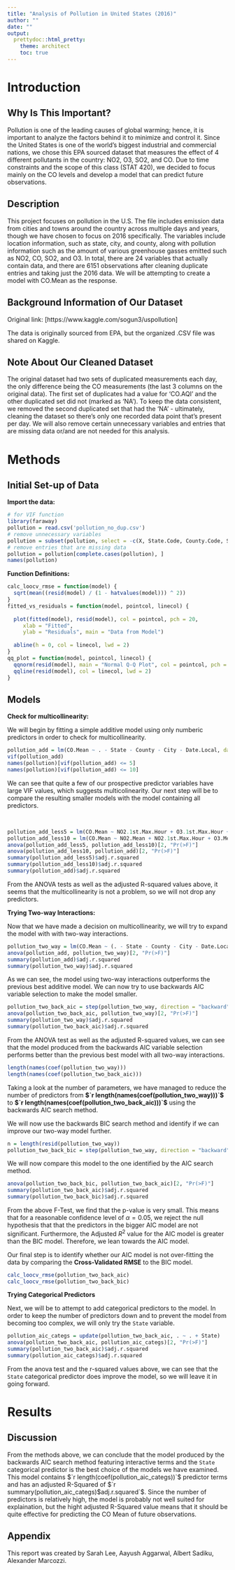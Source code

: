 ---
title: "Analysis of Pollution in United States (2016)"
author: ""
date: ""
output:
  prettydoc::html_pretty:
    theme: architect
    toc: true
---

# Introduction

## Why Is This Important?

Pollution is one of the leading causes of global warming; hence, it is important to analyze the factors behind it to minimize and control it. Since the United States is one of the world’s biggest industrial and commercial nations, we chose this EPA sourced dataset that measures the effect of 4 different pollutants in the country: NO2, O3, SO2, and CO. Due to time constraints and the scope of this class (STAT 420), we decided to focus mainly on the CO levels and develop a model that can predict future observations.


## Description

This project focuses on pollution in the U.S. The file includes emission data from cities and towns around the country across multiple days and years, though we have chosen to focus on 2016 specifically. The variables include location information, such as state, city, and county, along with pollution information such as the amount of various greenhouse gasses emitted such as NO2, CO, SO2, and O3. In total, there are 24 variables that actually contain data, and there are 6151 observations after cleaning duplicate entries and taking just the 2016 data. We will be attempting to create a model with CO.Mean as the response.


## Background Information of Our Dataset

Original link: [https://www.kaggle.com/sogun3/uspollution]

The data is originally sourced from EPA, but the organized .CSV file was shared on Kaggle.


## Note About Our Cleaned Dataset

The original dataset had two sets of duplicated measurements each day, the only difference being the CO measurements (the last 3 columns on the original data). The first set of duplicates had a value for ‘CO.AQI’ and the other duplicated set did not (marked as ‘NA’). To keep the data consistent, we removed the second duplicated set that had the 'NA' - ultimately, cleaning the dataset so there's only one recorded data point that's present per day. We will also remove certain unnecessary variables and entries that are missing data or/and are not needed for this analysis. 


# Methods

## Initial Set-up of Data

**Import the data:**
```{r, message = FALSE, warning = FALSE}
# for VIF function
library(faraway)  
pollution = read.csv('pollution_no_dup.csv')
# remove unnecessary variables
pollution = subset(pollution, select = -c(X, State.Code, County.Code, Site.Num, Address, NO2.Units, O3.Units, SO2.Units, CO.Units)) 
# remove entries that are missing data
pollution = pollution[complete.cases(pollution), ]
names(pollution)
```



**Function Definitions:**
```{r}
calc_loocv_rmse = function(model) {
  sqrt(mean((resid(model) / (1 - hatvalues(model))) ^ 2))
}
fitted_vs_residuals = function(model, pointcol, linecol) {
  
  plot(fitted(model), resid(model), col = pointcol, pch = 20,
     xlab = "Fitted", 
     ylab = "Residuals", main = "Data from Model")
  
  abline(h = 0, col = linecol, lwd = 2)
}
qq_plot = function(model, pointcol, linecol) {
  qqnorm(resid(model), main = "Normal Q-Q Plot", col = pointcol, pch = 20)
  qqline(resid(model), col = linecol, lwd = 2)
}
```


## Models

**Check for multicollinearity:**

We will begin by fitting a simple additive model using only numberic predictors in order to check for multicollinearity.

```{r}
pollution_add = lm(CO.Mean ~ . - State - County - City - Date.Local, data = pollution)
vif(pollution_add)
names(pollution)[vif(pollution_add) <= 5]
names(pollution)[vif(pollution_add) <= 10]
```


We can see that quite a few of our prospective predictor variables have large VIF values, which suggests multicolinearity. Our next step will be to compare the resulting smaller models with the model containing all predictors.

<br>

```{r}
pollution_add_less5 = lm(CO.Mean ~ NO2.1st.Max.Hour + O3.1st.Max.Hour + SO2.Mean + SO2.1st.Max.Hour + CO.1st.Max.Value, data = pollution)
pollution_add_less10 = lm(CO.Mean ~ NO2.Mean + NO2.1st.Max.Hour + O3.Mean + O3.1st.Max.Hour + SO2.Mean + SO2.1st.Max.Hour + CO.1st.Max.Value + CO.1st.Max.Value + CO.AQI, data = pollution)
anova(pollution_add_less5, pollution_add_less10)[2, "Pr(>F)"]
anova(pollution_add_less10, pollution_add)[2, "Pr(>F)"]
summary(pollution_add_less5)$adj.r.squared
summary(pollution_add_less10)$adj.r.squared
summary(pollution_add)$adj.r.squared
```

From the ANOVA tests as well as the adjusted R-squared values above, it seems that the multicollinearity is not a problem, so we will not drop any predictors.

**Trying Two-way Interactions:**

Now that we have made a decision on multicollinearity, we will try to expand the model with with two-way interactions.


```{r}
pollution_two_way = lm(CO.Mean ~ (. - State - County - City - Date.Local) ^ 2, data = pollution)
anova(pollution_add, pollution_two_way)[2, "Pr(>F)"]
summary(pollution_add)$adj.r.squared
summary(pollution_two_way)$adj.r.squared
```

As we can see, the model using two-way interactions outperforms the previous best additive model. We can now try to use backwards AIC variable selection to make the model smaller.


```{r}
pollution_two_back_aic = step(pollution_two_way, direction = "backward", trace = 0)
anova(pollution_two_back_aic, pollution_two_way)[2, "Pr(>F)"]
summary(pollution_two_way)$adj.r.squared
summary(pollution_two_back_aic)$adj.r.squared
```

From the ANOVA test as well as the adjusted R-squared values, we can see that the model produced from the backwards AIC variable selection performs better than the previous best model with all two-way interactions.


```{r}
length(names(coef(pollution_two_way)))
length(names(coef(pollution_two_back_aic)))
```

Taking a look at the number of parameters, we have managed to reduce the number of predictors from **$`r length(names(coef(pollution_two_way)))`$** to **$`r length(names(coef(pollution_two_back_aic)))`$** using the backwards AIC search method.


We will now use the backwards BIC search method and identify if we can improve our two-way model further.

```{r}
n = length(resid(pollution_two_way))
pollution_two_back_bic = step(pollution_two_way, direction = "backward", trace = 0, k = log(n))
```

We will now compare this model to the one identified by the AIC search method.


```{r}
anova(pollution_two_back_bic, pollution_two_back_aic)[2, "Pr(>F)"]
summary(pollution_two_back_aic)$adj.r.squared
summary(pollution_two_back_bic)$adj.r.squared
```

From the above F-Test, we find that the p-value is very small. This means that for a reasonable confidence level of $\alpha = 0.05$, we reject the null hypothesis that that the predictors in the bigger AIC model are not significant. Furthermore, the Adjusted $R^2$ value for the AIC model is greater than the BIC model. Therefore, we lean towards the AIC model.

Our final step is to identify whether our AIC model is not over-fitting the data by comparing the **Cross-Validated RMSE** to the BIC model.


```{r}
calc_loocv_rmse(pollution_two_back_aic)
calc_loocv_rmse(pollution_two_back_bic)
```


**Trying Categorical Predictors**

Next, we will be to attempt to add categorical predictors to the model. In order to keep the number of predictors down and to prevent the model from becoming too complex, we will only try the `State` variable.


```{r}
pollution_aic_categs = update(pollution_two_back_aic, . ~ . + State)
anova(pollution_two_back_aic, pollution_aic_categs)[2, "Pr(>F)"]
summary(pollution_two_back_aic)$adj.r.squared
summary(pollution_aic_categs)$adj.r.squared
```

From the anova test and the r-squared values above, we can see that the `State` categorical predictor does improve the model, so we will leave it in going forward.

# Results

## Discussion 

From the methods above, we can conclude that the model produced by the backwards AIC search method featuring interactive terms and the `State` categorical predictor is the best choice of the models we have examined. This model contains $`r length(coef(pollution_aic_categs))`$ predictor terms and has an adjusted R-Squared of $`r summary(pollution_aic_categs)$adj.r.squared`$. Since the number of predictors is relatively high, the model is probably not well suited for explaination, but the hight adjusted R-Squared value means that it should be quite effective for predicting the CO Mean of future observations. 

## Appendix   

This report was created by Sarah Lee, Aayush Aggarwal, Albert Sadiku, Alexander Marcozzi.